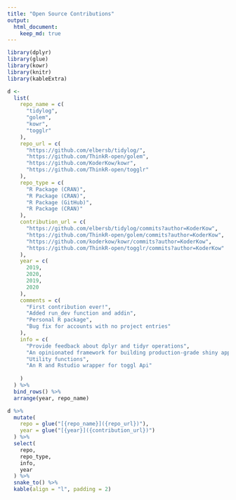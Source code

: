 ```yaml
---
title: "Open Source Contributions"
output:
  html_document:
    keep_md: true
---
```


```r
library(dplyr)
library(glue)
library(kowr)
library(knitr)
library(kableExtra)

d <-
  list(
    repo_name = c(
      "tidylog",
      "golem",
      "kowr",
      "togglr"
    ),
    repo_url = c(
      "https://github.com/elbersb/tidylog/",
      "https://github.com/ThinkR-open/golem",
      "https://github.com/KoderKow/kowr",
      "https://github.com/ThinkR-open/togglr"
    ),
    repo_type = c(
      "R Package (CRAN)",
      "R Package (CRAN)",
      "R Package (GitHub)",
      "R Package (CRAN)"
    ),
    contribution_url = c(
      "https://github.com/elbersb/tidylog/commits?author=KoderKow",
      "https://github.com/ThinkR-open/golem/commits?author=KoderKow",
      "https://github.com/koderkow/kowr/commits?author=KoderKow",
      "https://github.com/ThinkR-open/togglr/commits?author=KoderKow"
    ),
    year = c(
      2019,
      2020,
      2019,
      2020
    ),
    comments = c(
      "First contribution ever!",
      "Added run_dev function and addin",
      "Personal R package",
      "Bug fix for accounts with no project entries"
    ),
    info = c(
      "Provide feedback about dplyr and tidyr operations",
      "An opinionated framework for building production-grade shiny applications",
      "Utility functions",
      "An R and Rstudio wrapper for toggl Api"
      
    )
  ) %>% 
  bind_rows() %>% 
  arrange(year, repo_name)
```

```r
d %>% 
  mutate(
    repo = glue("[{repo_name}]({repo_url})"),
    year = glue("[{year}]({contribution_url})")
  ) %>% 
  select(
    repo,
    repo_type,
    info,
    year
  ) %>% 
  snake_to() %>%
  kable(align = "l", padding = 2)
```

